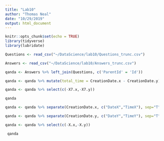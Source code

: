 ---
title: "Lab10"
author: "Thomas Neal"
date: "10/29/2019"
output: html_document
---

```{r setup, include=FALSE}
knitr::opts_chunk$set(echo = TRUE)
library(tidyverse)
library(lubridate)
```


```{r}
Questions <- read_csv("~/DataScience/lab10/Questions_trunc.csv")

Answers <- read_csv("~/DataScience/lab10/Answers_trunc.csv")


```


```{r}
qanda <- Answers %>% left_join(Questions, c('ParentId' = 'Id'))

qanda <- qanda %>% mutate(total_time = CreationDate.x - CreationDate.y) %>% filter(total_time>0)

qanda <- qanda %>% select(c(-X7.x,-X7.y))

qanda 
```


```{r}
qanda <- qanda %>% separate(CreationDate.x, c("DateX","TimeX"), sep="T", remove=TRUE, convert=FALSE, extra="warn", fill="warn")

qanda <- qanda %>% separate(CreationDate.y, c("DateY","TimeY"), sep="T", remove=TRUE, convert=FALSE, extra="warn", fill="warn")

qanda <- qanda %>% select(c(-X.x,-X.y))

 qanda
```


